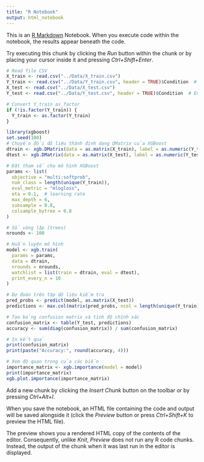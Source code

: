 ```yaml
---
title: "R Notebook"
output: html_notebook
---
```


This is an [R Markdown](http://rmarkdown.rstudio.com) Notebook. When you execute code within the notebook, the results appear beneath the code. 

Try executing this chunk by clicking the *Run* button within the chunk or by placing your cursor inside it and pressing *Ctrl+Shift+Enter*. 


```r
# Read file CSV
X_train <- read.csv("../Data/X_train.csv")
Y_train <- read.csv("../Data/Y_train.csv", header = TRUE)$Condition  # Ensure Y_train is read as a vector
X_test <- read.csv("../Data/X_test.csv")
Y_test <- read.csv("../Data/Y_test.csv", header = TRUE)$Condition  # Ensure Y_test is read as a vector

# Convert Y_train as_factor
if (!is.factor(Y_train)) {
  Y_train <- as.factor(Y_train)
}
```

```r
library(xgboost)
set.seed(100)
# Chuyển đổi dữ liệu thành định dạng DMatrix của XGBoost
dtrain <- xgb.DMatrix(data = as.matrix(X_train), label = as.numeric(Y_train) - 1)
dtest <- xgb.DMatrix(data = as.matrix(X_test), label = as.numeric(Y_test) - 1)

# Đặt tham số cho mô hình XGBoost
params <- list(
  objective = "multi:softprob",  
  num_class = length(unique(Y_train)),  
  eval_metric = "mlogloss", 
  eta = 0.1,  # learning rate
  max_depth = 6,  
  subsample = 0.8, 
  colsample_bytree = 0.8 
)

# Số vòng lặp (trees)
nrounds <- 100

# Huấn luyện mô hình
model <- xgb.train(
  params = params,
  data = dtrain,
  nrounds = nrounds,
  watchlist = list(train = dtrain, eval = dtest),
  print_every_n = 10
)

# Dự đoán trên tập dữ liệu kiểm tra
pred_probs <- predict(model, as.matrix(X_test))
predictions <- max.col(matrix(pred_probs, ncol = length(unique(Y_train)), byrow = TRUE)) - 1

# Tạo bảng confusion matrix và tính độ chính xác
confusion_matrix <- table(Y_test, predictions)
accuracy <- sum(diag(confusion_matrix)) / sum(confusion_matrix)

# In kết quả
print(confusion_matrix)
print(paste("Accuracy:", round(accuracy, 4)))

# Xem độ quan trọng của các biến
importance_matrix <- xgb.importance(model = model)
print(importance_matrix)
xgb.plot.importance(importance_matrix)
```

Add a new chunk by clicking the *Insert Chunk* button on the toolbar or by pressing *Ctrl+Alt+I*.

When you save the notebook, an HTML file containing the code and output will be saved alongside it (click the *Preview* button or press *Ctrl+Shift+K* to preview the HTML file).

The preview shows you a rendered HTML copy of the contents of the editor. Consequently, unlike *Knit*, *Preview* does not run any R code chunks. Instead, the output of the chunk when it was last run in the editor is displayed.
